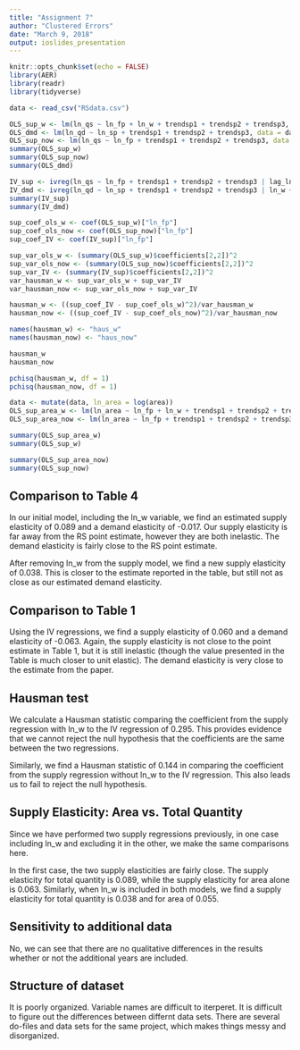 ```yaml
---
title: "Assignment 7"
author: "Clustered Errors"
date: "March 9, 2018"
output: ioslides_presentation
---
```


```r
knitr::opts_chunk$set(echo = FALSE)
library(AER)
library(readr)
library(tidyverse)
```

```r
data <- read_csv("RSdata.csv")
```

```r
OLS_sup_w <- lm(ln_qs ~ ln_fp + ln_w + trendsp1 + trendsp2 + trendsp3, data = data)
OLS_dmd <- lm(ln_qd ~ ln_sp + trendsp1 + trendsp2 + trendsp3, data = data)
OLS_sup_now <- lm(ln_qs ~ ln_fp + trendsp1 + trendsp2 + trendsp3, data = data)
summary(OLS_sup_w)
summary(OLS_sup_now)
summary(OLS_dmd)
```

```r
IV_sup <- ivreg(ln_qs ~ ln_fp + trendsp1 + trendsp2 + trendsp3 | lag_ln_w + trendsp1 + trendsp2 + trendsp3, data = data)
IV_dmd <- ivreg(ln_qd ~ ln_sp + trendsp1 + trendsp2 + trendsp3 | ln_w + trendsp1 + trendsp2 + trendsp3, data = data)
summary(IV_sup)
summary(IV_dmd)
```

```r
sup_coef_ols_w <- coef(OLS_sup_w)["ln_fp"]
sup_coef_ols_now <- coef(OLS_sup_now)["ln_fp"]
sup_coef_IV <- coef(IV_sup)["ln_fp"]

sup_var_ols_w <- (summary(OLS_sup_w)$coefficients[2,2])^2
sup_var_ols_now <- (summary(OLS_sup_now)$coefficients[2,2])^2
sup_var_IV <- (summary(IV_sup)$coefficients[2,2])^2
var_hausman_w <- sup_var_ols_w + sup_var_IV
var_hausman_now <- sup_var_ols_now + sup_var_IV

hausman_w <- ((sup_coef_IV - sup_coef_ols_w)^2)/var_hausman_w
hausman_now <- ((sup_coef_IV - sup_coef_ols_now)^2)/var_hausman_now

names(hausman_w) <- "haus_w"
names(hausman_now) <- "haus_now"

hausman_w
hausman_now

pchisq(hausman_w, df = 1)
pchisq(hausman_now, df = 1)
```

```r
data <- mutate(data, ln_area = log(area))
OLS_sup_area_w <- lm(ln_area ~ ln_fp + ln_w + trendsp1 + trendsp2 + trendsp3, data = data)
OLS_sup_area_now <- lm(ln_area ~ ln_fp + trendsp1 + trendsp2 + trendsp3, data = data)

summary(OLS_sup_area_w)
summary(OLS_sup_w)

summary(OLS_sup_area_now)
summary(OLS_sup_now)
```


## Comparison to Table 4
In our initial model, including the ln_w variable, we find an estimated supply elasticity of 0.089 and a demand elasticity of -0.017. Our supply elasticity is far away from the RS point estimate, however they are both inelastic. The demand elasticity is fairly close to the RS point estimate. 

After removing ln_w from the supply model, we find a new supply elasticity of 0.038. This is closer to the estimate reported in the table, but still not as close as our estimated demand elasticity. 

## Comparison to Table 1
Using the IV regressions, we find a supply elasticity of 0.060 and a demand elasticity of -0.063. Again, the supply elasticity is not close to the point estimate in Table 1, but it is still inelastic (though the value presented in the Table is much closer to unit elastic). The demand elasticity is very close to the estimate from the paper. 

## Hausman test
We calculate a Hausman statistic comparing the coefficient from the supply regression with ln_w to the IV regression of 0.295. This provides evidence that we cannot reject the null hypothesis that the coefficients are the same between the two regressions.

Similarly, we find a Hausman statistic of 0.144 in comparing the coefficient from the supply regression without ln_w to the IV regression. This also leads us to fail to reject the null hypothesis.

## Supply Elasticity: Area vs. Total Quantity
Since we have performed two supply regressions previously, in one case including ln_w and excluding it in the other, we make the same comparisons here. 

In the first case, the two supply elasticities are fairly close. The supply elasticity for total quantity is 0.089, while the supply elasticity for area alone is 0.063. Similarly, when ln_w is included in both models, we find a supply elasticity for total quantity is 0.038 and for area of 0.055.

## Sensitivity to additional data
No, we can see that there are no qualitative differences in the results whether or not the additional years are included.

## Structure of dataset
It is poorly organized. Variable names are difficult to iterperet. It is difficult to figure out the differences between differnt data sets. There are several do-files and data sets for the same project, which makes things messy and disorganized. 
